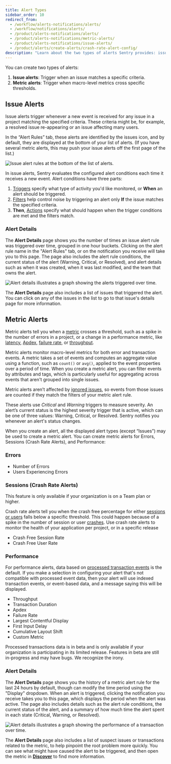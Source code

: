 ```yaml
---
title: Alert Types
sidebar_order: 10
redirect_from:
  - /workflow/alerts-notifications/alerts/
  - /workflow/notifications/alerts/
  - /product/alerts-notifications/alerts/
  - /product/alerts-notifications/metric-alerts/
  - /product/alerts-notifications/issue-alerts/
  - /product/alerts/create-alerts/crash-rate-alert-config/
description: "Learn about the two types of alerts Sentry provides: issue alerts and metric alerts."
---
```


You can create two types of alerts:

1. **Issue alerts**: Trigger when an issue matches a specific criteria.
2. **Metric alerts**: Trigger when macro-level metrics cross specific thresholds.

## Issue Alerts

Issue alerts trigger whenever a new event is received for any issue in a project matching the specified criteria. These criteria might be, for example, a resolved issue re-appearing or an issue affecting many users.

In the “Alert Rules” tab, these alerts are identified by the issues icon, and by default, they are displayed at the bottom of your list of alerts. (If you have several metric alerts, this may push your issue alerts off the first page of the list.)

![Issue alert rules at the bottom of the list of alerts.](issue-alert-rules.png)

In issue alerts, Sentry evaluates the configured alert conditions each time it receives a new event. Alert conditions have three parts:

1. [Triggers](/product/alerts/create-alerts/issue-alert-config/#when-conditions-triggers) specify what type of activity you'd like monitored, or **When** an alert should be triggered.
2. [Filters](/product/alerts/create-alerts/issue-alert-config/#if-conditions-filters) help control noise by triggering an alert only **If** the issue matches the specified criteria.
3. **Then**, [Actions](/product/alerts/create-alerts/issue-alert-config/#then-conditions-actions) specify what should happen when the trigger conditions are met and the filters match.

### Alert Details

The **Alert Details** page shows you the number of times an issue alert rule was triggered over time, grouped in one hour buckets. Clicking on the alert rule name in the "Alert Rules" tab, or on the notification you receive will take you to this page. The page also includes the alert rule conditions, the current status of the alert (Warning, Critical, or Resolved), and alert details such as when it was created, when it was last modified, and the team that owns the alert.

![Alert details illustrates a graph showing the alerts triggered over time.](issue-alert-status-page-example.png)

The **Alert Details** page also includes a list of issues that triggered the alert. You can click on any of the issues in the list to go to that issue's details page for more information.

## Metric Alerts

Metric alerts tell you when a [metric](/product/performance/metrics/) crosses a threshold, such as a spike in the number of errors in a project, or a change in a performance metric, like [latency](/product/performance/metrics/#latency), [Apdex](/product/performance/metrics/#apdex), [failure rate](/product/performance/metrics/#failure-rate), or [throughput](/product/performance/metrics/#throughput-total-tpm-tps).

Metric alerts monitor macro-level metrics for both error and transaction events. A metric takes a set of events and computes an aggregate value using a function, such as `count()` or `avg()`, applied to the event properties over a period of time. When you create a metric alert, you can filter events by attributes and <PlatformLink to="/enriching-events/tags/">tags</PlatformLink>, which is particularly useful for aggregating across events that aren't grouped into single issues.

<Note>

Metric alerts aren’t affected by [ignored issues](/product/issues/states-triage/#ignore), so events from those issues are counted if they match the filters of your metric alert rule.

</Note>

These alerts use _Critical_ and _Warning_ triggers to measure severity. An alert’s current status is the highest severity trigger that is active, which can be one of three values: Warning, Critical, or Resolved. Sentry notifies you whenever an alert's status changes.

When you create an alert, all the displayed alert types (except “Issues”) may be used to create a metric alert. You can create metric alerts for Errors, Sessions (Crash Rate Alerts), and Performance:

### Errors

- Number of Errors
- Users Experiencing Errors

### Sessions (Crash Rate Alerts)

<Note>

This feature is only available if your organization is on a Team plan or higher.

</Note>

Crash rate alerts tell you when the crash free percentage for either [sessions or users](/product/releases/health/#active-sessionsusers) falls below a specific threshold. This could happen because of a spike in the number of session or user [crashes](/product/releases/health/#crash). Use crash rate alerts to monitor the health of your application per project, or in a specific release

- Crash Free Session Rate
- Crash Free User Rate

### Performance

For performance alerts, data based on [processed transaction events](/product/sentry-basics/search/searchable-properties/#processed-event-properties) is the default. If you make a selection in configuring your alert that's not compatible with processed event data, then your alert will use indexed transaction events, or event-based data, and a message saying this will be displayed.

- Throughput
- Transaction Duration
- Apdex
- Failure Rate
- Largest Contentful Display
- First Input Delay
- Cumulative Layout Shift
- Custom Metric

<Note>

Processed transactions data is in beta and is only available if your organization is participating in its limited release. Features in beta are still in-progress and may have bugs. We recognize the irony.

</Note>

### Alert Details

The **Alert Details** page shows you the history of a metric alert rule for the last 24 hours by default, though can modify the time period using the "Display" dropdown. When an alert is triggered, clicking the notification you receive takes you to this page, which displays the period when the alert was active. The page also includes details such as the alert rule conditions, the current status of the alert, and a summary of how much time the alert spent in each state (Critical, Warning, or Resolved).

![Alert details illustrates a graph showing the performance of a transaction over time.](alert-details-example.png)

The **Alert Details** page also includes a list of suspect issues or transactions related to the metric, to help pinpoint the root problem more quickly. You can see what might have caused the alert to be triggered, and then open the metric in **[Discover](/product/discover-queries)** to find more information.
